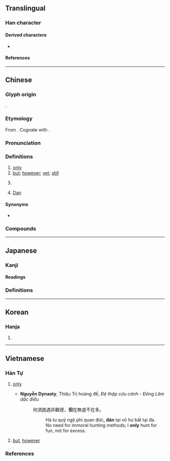 {{character info}}
==Translingual==
{{stroke order|strokes=7}}
{{stroke order|type=animate}}

===Han character===
{{Han char|rn=9|rad=人|as=05|sn=7|four=26210|canj=OAM|ids=⿰亻旦}}

====Derived characters====
* {{l|mul|[[𭈂]], [[𢭱]], [[𣵤]], [[𨧝]], [[𩊹]], [[亱]], [[𮏈]], [[𮃿]], [[𨵀]], [[𠜬]]}}

====References====
{{Han ref|kx=0097.210|dkj=00495|dj=0206.100|hdz=10132.040|uh=4F46}}

----

==Chinese==
{{zh-forms}}

===Glyph origin===
{{Han etym}}
{{Han compound|人|alt1=亻|旦|ls=psc|c1=s|c2=p}}.

===Etymology===
From {{inh|zh|sit-pro|*daj ~ dan ~ taj~ tan||single; one; whole; only}}. Cognate with {{och-l|單|single|id=1}}.

===Pronunciation===
{{zh-pron
|m=dàn
|c=daan6
|h=pfs=than/thán
|h_note=thán - archaic
|md=dáng
|mn=tān/xm,qz,tw:nā
|mn_note=tān - literary; nā - vernacular (limited, e.g. {{zh-l|*毋但}})
|mn-t=dang6
|w=2te
|mc=y
|oc=y
|cat=a,adv,con,prep
}}

===Definitions===
{{zh-hanzi}}

# [[only]]
# [[but]]; [[however]]; [[yet]]; [[still]]
#: {{zh-x|但是|but}}
# {{surname|zh}}
# {{lb|zh|Protestantism}} [[Dan]]

====Synonyms====
* {{sense|Dan}} {{q|Catholicism}} {{zh-l|丹}}

{{attention|zh|are 但 and 但是 legitimately pure synonyms that can be freely swapped without sounding weird or are there things to beware of?}}

===Compounds===
{{zh-der|不但|但有|但書|但求塞責|但歌|但是|可但|但曲|但得|但使|但須|但願|但民|但云|但澤|但聞|但凡|何但|但求如願|撒但|格但斯克|非但|豈但|但店|撒但教|但係}}

{{zh-cat|Elementary}}

----

==Japanese==

===Kanji===
{{ja-kanji|grade=c|rs=人05}}

====Readings====
{{ja-readings
|goon=だん
|kanon=たん
|kun=ただ-し, ただ-
}}

===Definitions===
{{ja-kanjitab|ただ|yomi=k}}
{{ja-see|ただ}}

----

==Korean==

===Hanja===
{{ko-hanja|단}}

# {{rfdef|ko|sort=人05}}

----

==Vietnamese==

===Hán Tự===
{{vi-readings|rs=人05
|hanviet=đãn-Trần (1999);bonet, đán
|nom=giản-btcn, đản-btcn, đởn-tdcntd
}}

# {{lb|vi|literary}} [[only]]
#* '''Nguyễn Dynasty''', Thiệu Trị hoàng đế, ''Đệ thập cửu cảnh - Đông Lâm dặc điểu''
#*: 何須詭遇非觀德，'''但'''在無虛不在多。
#*:: Hà tu quỹ ngộ phi quan đức, '''đán''' tại vô hư bất tại đa.
#*:: No need for immoral hunting methods; I '''only''' hunt for fun, not for excess.
# {{lb|vi|literary}} [[but]], [[however]]

===References===
<references/>